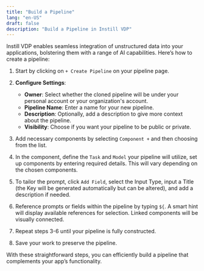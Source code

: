 ```yaml
---
title: "Build a Pipeline"
lang: "en-US"
draft: false
description: "Build a Pipeline in Instill VDP"
---
```


Instill VDP enables seamless integration of unstructured data into your applications, bolstering them with a range of AI capabilities. Here’s how to create a pipeline:

1. Start by clicking on `+ Create Pipeline` on your pipeline page.
2. **Configure Settings**:

   - **Owner**: Select whether the cloned pipeline will be under your personal account or your organization's account.
   - **Pipeline Name**: Enter a name for your new pipeline.
   - **Description**: Optionally, add a description to give more context about the pipeline.
   - **Visibility**: Choose if you want your pipeline to be public or private.

3. Add necessary components by selecting `Component +` and then choosing from the list.
4. In the component, define the `Task` and `Model` your pipeline will utilize, set up components by entering required details. This will vary depending on the chosen components.
5. To tailor the prompt, click `Add Field`, select the Input Type, input a Title (the Key will be generated automatically but can be altered), and add a description if needed.
6. Reference prompts or fields within the pipeline by typing `${`. A smart hint will display available references for selection. Linked components will be visually connected.
7. Repeat steps 3-6 until your pipeline is fully constructed.
8. Save your work to preserve the pipeline.

With these straightforward steps, you can efficiently build a pipeline that complements your app’s functionality.

<ZoomableImg
  src="/docs-assets/vdp/build-a-pipeline.gif"
  alt="Build a pipeline"
/>
